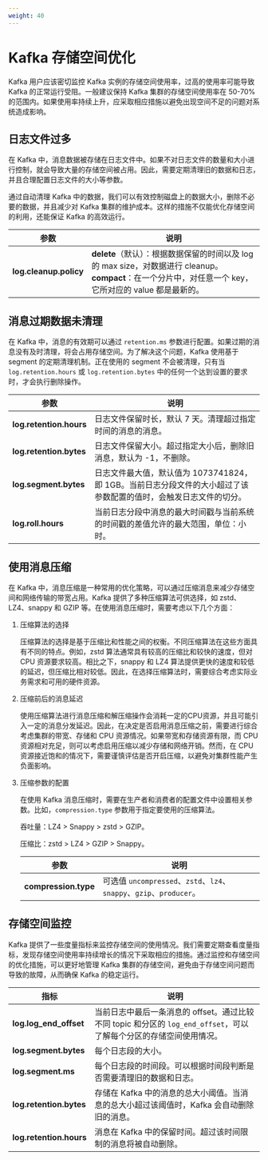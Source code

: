```yaml
---
weight: 40
---
```


# Kafka 存储空间优化

Kafka 用户应该密切监控 Kafka 实例的存储空间使用率，过高的使用率可能导致 Kafka 的正常运行受阻。一般建议保持 Kafka 集群的存储空间使用率在 50-70% 的范围内。如果使用率持续上升，应采取相应措施以避免出现空间不足的问题对系统造成影响。

## 日志文件过多

在 Kafka 中，消息数据被存储在日志文件中。如果不对日志文件的数量和大小进行控制，就会导致大量的存储空间被占用。因此，需要定期清理旧的数据和日志，并且合理配置日志文件的大小等参数。

通过自动清理 Kafka 中的数据，我们可以有效控制磁盘上的数据大小，删除不必要的数据，并且减少对 Kafka 集群的维护成本。这样的措施不仅能优化存储空间的利用，还能保证 Kafka 的高效运行。

|参数|说明|
|---|---|
|**log.cleanup.policy**|**delete**（默认）：根据数据保留的时间以及 log 的 max size，对数据进行 cleanup。**compact**：在一个分片中，对任意一个 key，它所对应的 value 都是最新的。|

## 消息过期数据未清理

在 Kafka 中，消息的有效期可以通过 `retention.ms` 参数进行配置。如果过期的消息没有及时清理，将会占用存储空间。为了解决这个问题，Kafka 使用基于 segment 的定期清理机制。正在使用的 segment 不会被清理，只有当 `log.retention.hours` 或 `log.retention.bytes` 中的任何一个达到设置的要求时，才会执行删除操作。

|参数|说明|
|---|---|
|**log.retention.hours**|日志文件保留时长，默认 7 天。清理超过指定时间的消息的消息。|
|**log.retention.bytes**|日志文件保留大小。超过指定大小后，删除旧消息，默认为 -1，不删除。|
|**log.segment.bytes**|日志文件最大值，默认值为 1073741824，即 1GB。当前日志分段文件的大小超过了该参数配置的值时，会触发日志文件的切分。|
|**log.roll.hours**|当前日志分段中消息的最大时间戳与当前系统的时间戳的差值允许的最大范围，单位：小时。|

## 使用消息压缩

在 Kafka 中，消息压缩是一种常用的优化策略，可以通过压缩消息来减少存储空间和网络传输的带宽占用。Kafka 提供了多种压缩算法可供选择，如 zstd、LZ4、snappy 和 GZIP 等。在使用消息压缩时，需要考虑以下几个方面：

1. 压缩算法的选择
    
    压缩算法的选择是基于压缩比和性能之间的权衡。不同压缩算法在这些方面具有不同的特点。例如，zstd 算法通常具有较高的压缩比和较快的速度，但对 CPU 资源要求较高。相比之下，snappy 和 LZ4 算法提供更快的速度和较低的延迟，但压缩比相对较低。因此，在选择压缩算法时，需要综合考虑实际业务需求和可用的硬件资源。

2. 压缩前后的消息延迟

    使用压缩算法进行消息压缩和解压缩操作会消耗一定的CPU资源，并且可能引入一定的消息分发延迟。因此，在决定是否启用消息压缩之前，需要进行综合考虑集群的带宽、存储和 CPU 资源情况。如果带宽和存储资源有限，而 CPU 资源相对充足，则可以考虑启用压缩以减少存储和网络开销。然而，在 CPU 资源接近饱和的情况下，需要谨慎评估是否开启压缩，以避免对集群性能产生负面影响。
    
3. 压缩参数的配置

    在使用 Kafka 消息压缩时，需要在生产者和消费者的配置文件中设置相关参数。比如，`compression.type` 参数用于指定要使用的压缩算法。
    
    吞吐量：LZ4 > Snappy > zstd > GZIP。
    
    压缩比：zstd > LZ4 > GZIP > Snappy。
    
    |参数|说明|
    |---|---|
    |**compression.type**|可选值 `uncompressed`、`zstd`、`lz4`、`snappy`、`gzip`、`producer`。|

## 存储空间监控

Kafka 提供了一些度量指标来监控存储空间的使用情况。我们需要定期查看度量指标，发现存储空间使用率持续增长的情况下采取相应的措施。通过监控和存储空间的优化措施，可以更好地管理 Kafka 集群的存储空间，避免由于存储空间问题而导致的故障，从而确保 Kafka 的稳定运行。

|指标|说明|
|---|---|
|**log.log_end_offset**|当前日志中最后一条消息的 offset。通过比较不同 topic 和分区的 `log_end_offset`，可以了解每个分区的存储空间使用情况。|
|**log.segment.bytes**|每个日志段的大小。|
|**log.segment.ms**|每个日志段的时间段。可以根据时间段判断是否需要清理旧的数据和日志。|
|**log.retention.bytes**|存储在 Kafka 中的消息的总大小阈值。当消息的总大小超过该阈值时，Kafka 会自动删除旧的消息。|
|**log.retention.hours**|消息在 Kafka 中的保留时间。超过该时间限制的消息将被自动删除。|